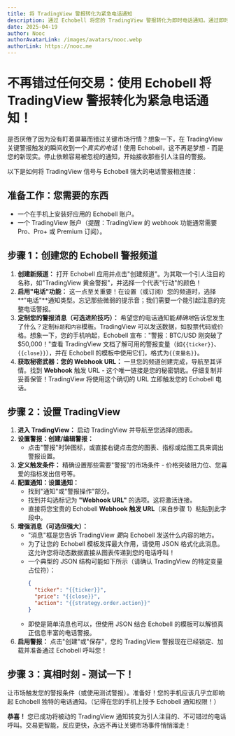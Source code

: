 ```yaml
---
title: 将 TradingView 警报转化为紧急电话通知
description: 通过 Echobell 将您的 TradingView 警报转化为即时电话通知。通过即时 Webhook 通知，永不错过关键交易机会。
date: 2025-04-19
author: Nooc
authorAvatarLink: /images/avatars/nooc.webp
authorLink: https://nooc.me
---
```


# 不再错过任何交易：使用 Echobell 将 TradingView 警报转化为紧急电话通知！

是否厌倦了因为没有盯着屏幕而错过关键市场行情？想象一下，在 TradingView 关键警报触发的瞬间收到一个*真实的电话*！使用 Echobell，这不再是梦想 - 而是您的新现实。停止依赖容易被忽视的通知，开始接收那些引人注目的警报。

以下是如何将 TradingView 信号与 Echobell 强大的电话警报相连接：

## 准备工作：您需要的东西

- 一个在手机上安装好应用的 Echobell 账户。
- 一个 TradingView 账户（提醒：TradingView 的 webhook 功能通常需要 Pro、Pro+ 或 Premium 订阅）。

## 步骤 1：创建您的 Echobell 警报频道

1.  **创建新频道：** 打开 Echobell 应用并点击"创建频道"。为其取一个引人注目的名称，如"TradingView 黄金警报"，并选择一个代表"行动"的颜色！
2.  **启用"电话"功能：** 这一点至关重要！在设置（或订阅）您的频道时，选择**"电话"**通知类型。忘记那些微弱的提示音；我们需要一个能引起注意的完整电话警报。
3.  **定制您的警报消息（可选进阶技巧）：** 希望您的电话通知能*精确地*告诉您发生了什么？定制`标题`和`内容`模板。TradingView 可以发送数据，如股票代码或价格。想象一下，您的手机响起，Echobell 宣布："警报：BTC/USD 刚突破了 $50,000！"查看 TradingView 文档了解可用的警报变量（如`{{ticker}}`、`{{close}}`），并在 Echobell 的模板中使用它们，格式为`{{变量名}}`。
4.  **获取秘密武器：您的 Webhook URL：** 一旦您的频道创建完成，导航至其详情。找到 **Webhook** 触发 URL - 这个唯一链接是您的秘密钥匙。仔细复制并妥善保管！TradingView 将使用这个确切的 URL 立即触发您的 Echobell 电话。

## 步骤 2：设置 TradingView

1.  **进入 TradingView：** 启动 TradingView 并导航至您选择的图表。
2.  **设置警报：创建/编辑警报：**
    - 点击"警报"时钟图标，或直接右键点击您的图表、指标或绘图工具来调出警报设置。
3.  **定义触发条件：** 精确设置那些需要"警报"的市场条件 - 价格突破阻力位、您喜爱的指标发出信号等。
4.  **配置通知：设置通知：**
    - 找到"通知"或"警报操作"部分。
    - 找到并勾选标记为 **"Webhook URL"** 的选项。这将激活连接。
    - 直接将您宝贵的 Echobell **Webhook 触发 URL**（来自步骤 1）粘贴到此字段中。
5.  **增强消息（可选但强大）：**
    - "消息"框是您告诉 TradingView *要*向 Echobell 发送什么内容的地方。
    - 为了让您的 Echobell 模板发挥最大作用，请使用 JSON 格式化此消息。这允许您将动态数据直接从图表传递到您的电话呼叫！
    - 一个典型的 JSON 结构可能如下所示（请确认 TradingView 的特定变量占位符）：
      ```json
      {
        "ticker": "{{ticker}}",
        "price": "{{close}}",
        "action": "{{strategy.order.action}}"
      }
      ```
    - 即使是简单消息也可以，但使用 JSON 结合 Echobell 的模板可以解锁真正信息丰富的电话警报。
6.  **启用警报：** 点击"创建"或"保存"，您的 TradingView 警报现在已经锁定、加载并准备通过 Echobell 呼叫您！

## 步骤 3：真相时刻 - 测试一下！

让市场触发您的警报条件（或使用测试警报）。准备好！您的手机应该几乎立即响起 Echobell 独特的电话通知。（记得在您的手机上授予 Echobell 通知权限！）

**恭喜！** 您已成功将被动的 TradingView 通知转变为引人注目的、不可错过的电话呼叫。交易更智能，反应更快，永远不再让关键市场事件悄悄溜走！
